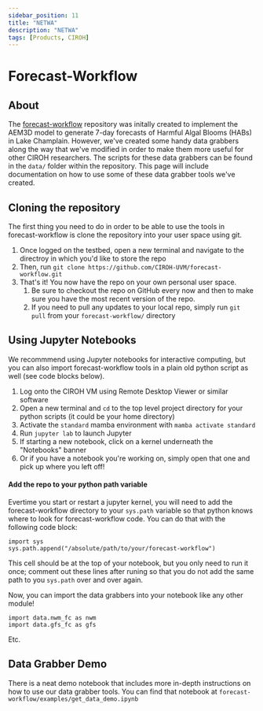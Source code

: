 ```yaml
---
sidebar_position: 11
title: "NETWA"
description: "NETWA"
tags: [Products, CIROH]
---
```


# Forecast-Workflow

## About
The [forecast-workflow](https://github.com/CIROH-UVM/forecast-workflow) repository was initally created to implement the AEM3D model to generate 7-day forecasts of Harmful Algal Blooms (HABs) in Lake Champlain. However, we've created some handy data grabbers along the way that we've modified in order to make them more useful for other CIROH researchers. The scripts for these data grabbers can be found in the `data/` folder within the repository. This page will include documentation on how to use some of these data grabber tools we've created.

## Cloning the repository
The first thing you need to do in order to be able to use the tools in forecast-workflow is clone the repository into your user space using git.
1. Once logged on the testbed, open a new terminal and navigate to the directroy in which you'd like to store the repo
2. Then, run `git clone https://github.com/CIROH-UVM/forecast-workflow.git`
3. That's it! You now have the repo on your own personal user space.
   1. Be sure to checkout the repo on GitHub every now and then to make sure you have the most recent version of the repo.
   2. If you need to pull any updates to your local repo, simply run `git pull` from your `forecast-workflow/` directory

##  Using Jupyter Notebooks
We recommmend using Jupyter notebooks for interactive computing, but you can also import forecast-workflow tools in a plain old python script as well (see code blocks below).

1. Log onto the CIROH VM using Remote Desktop Viewer or similar software
2. Open a new terminal and `cd` to the top level project directory for your python scripts (it could be your home directory)
3. Activate the `standard` mamba environment with `mamba activate standard`
4. Run `jupyter lab` to launch Jupyter
5. If starting a new notebook, click on a kernel underneath the "Notebooks" banner
6. Or if you have a notebook you're working on, simply open that one and pick up where you left off!

#### Add the repo to your python path variable
Evertime you start or restart a jupyter kernel, you will need to add the forecast-workflow directory to your `sys.path` variable so that python knows where to look for forecast-workflow code. You can do that with the following code block:

```
import sys
sys.path.append("/absolute/path/to/your/forecast-workflow")
```
This cell should be at the top of your notebook, but you only need to run it once; comment out these lines after runing so that you do not add the same path to you `sys.path` over and over again.

Now, you can import the data grabbers into your notebook like any other module!

```
import data.nwm_fc as nwm
import data.gfs_fc as gfs
```
Etc.

## Data Grabber Demo
There is a neat demo notebook that includes more in-depth instructions on how to use our data grabber tools. You can find that notebook at `forecast-workflow/examples/get_data_demo.ipynb`
